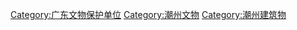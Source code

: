 [[Category:广东文物保护单位|Category:广东文物保护单位]]
[[Category:潮州文物|Category:潮州文物]]
[[Category:潮州建筑物|Category:潮州建筑物]]